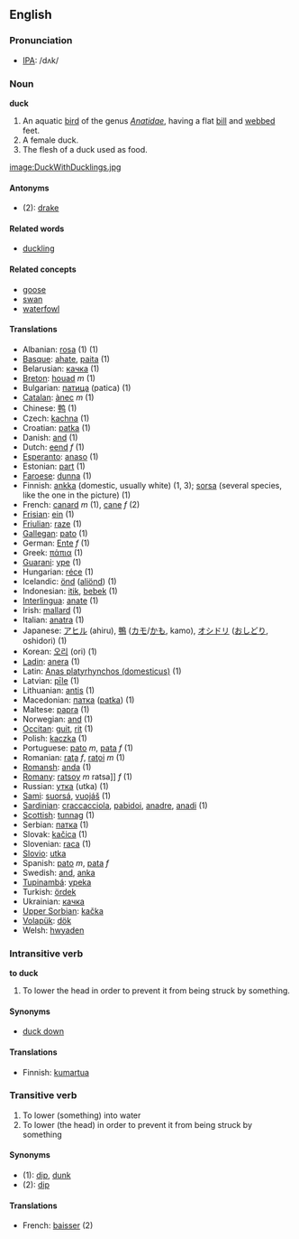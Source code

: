 ==English==

=== Pronunciation ===
*[[w:IPA|IPA]]: /dʌk/

=== Noun ===
'''duck'''

#An aquatic [[bird]] of the genus ''[[Anatidae]]'', having a flat [[bill]] and [[webbed]] feet.
#A female duck.
#The flesh of a duck used as food.

[[image:DuckWithDucklings.jpg]]

====Antonyms====
*(2): [[drake]]

====Related words====
*[[duckling]]

====Related concepts====
*[[goose]]
*[[swan]]
*[[waterfowl]]

==== Translations ====
*Albanian: [[rosa#Albanian|rosa]] (1) (1)
*[[Basque]]: [[ahate]], [[paita]] (1)
*Belarusian: [[качка]] (1)
*[[Breton]]: [[houad]] ''m'' (1)
*Bulgarian: [[патица]] (patica) (1)
*[[Catalan]]: [[ànec]] ''m'' (1)
*Chinese: [[鸭]] (1)
*Czech: [[kachna]] (1)
*Croatian: [[patka]] (1)
*Danish: [[and#Dutch|and]] (1)
*Dutch: [[eend]] ''f'' (1)
*[[Esperanto]]: [[anaso]] (1)
*Estonian: [[part#Estonian|part]] (1)
*[[Faroese]]: [[dunna]] (1)
*Finnish: [[ankka]] (domestic, usually white) (1, 3); [[sorsa]] (several species, like the one in the picture) (1)
*French: [[canard]] ''m'' (1), [[cane#French|cane]] ''f'' (2)
*[[Frisian]]: [[ein#Frisian|ein]] (1)
*[[Friulian]]: [[raze]] (1)
*[[Gallegan]]: [[pato]] (1)
*German: [[Ente]] ''f'' (1)
*Greek: [[πάπια]] (1)
*[[Guarani]]: [[ype]] (1)
*Hungarian: [[réce]] (1)
*Icelandic: [[önd]] ([[aliönd]]) (1)
*Indonesian: [[itik]], [[bebek]] (1)
*[[Interlingua]]: [[anate]] (1)
*Irish: [[mallard]] (1)
*Italian: [[anatra]] (1)
*Japanese: [[アヒル]] (ahiru), [[鴨]] ([[カモ]]/[[かも]], kamo), [[オシドリ]] ([[おしどり]], oshidori) (1)
*Korean: [[오리]] (ori) (1)
*[[Ladin]]: [[anera]] (1)
*Latin: [[Anas platyrhynchos (domesticus)]] (1)
*Latvian: [[pīle]] (1)
*Lithuanian: [[antis]] (1)
*Macedonian: [[патка]] ([[patka]]) (1)
*Maltese: [[papra]] (1)
*Norwegian: [[and#Norwegian|and]] (1)
*[[Occitan]]: [[guit]], [[rit]] (1)
*Polish: [[kaczka]] (1)
*Portuguese: [[pato]] ''m'', [[pata]] ''f'' (1)
*Romanian: [[raţa]] ''f'', [[raţoi]] ''m'' (1)
*[[Romansh]]: [[anda]] (1)
*[[Romany]]: [[ratsoy]] ''m'' ratsa]] ''f'' (1)
*Russian: [[утка]] (utka) (1)
*[[Sami]]: [[suorsá]], [[vuojáš]] (1)
*[[Sardinian]]: [[craccacciola]], [[pabidoi]], [[anadre]], [[anadi]] (1)
*[[Scottish]]: [[tunnag]] (1)
*Serbian: [[патка]] (1)
*Slovak: [[kačica]] (1)
*Slovenian: [[raca]] (1)
*[[Slovio]]: [[utka]]
*Spanish: [[pato]] ''m'', [[pata]] ''f''
*Swedish: [[and#Swedish|and]], [[anka]]
*[[Tupinambá]]: [[ypeka]]
*Turkish: [[ördek]]
*Ukrainian: [[качка]]
*[[Upper Sorbian]]: [[kačka]]
*[[Volapük]]: [[dök]]
*Welsh: [[hwyaden]]

===Intransitive verb===
'''to duck'''

#To lower the head in order to prevent it from being struck by something.

====Synonyms====
*[[duck down]]

====Translations====
*Finnish: [[kumartua]]

===Transitive verb===
#To lower (something) into water
#To lower (the head) in order to prevent it from being struck by something

====Synonyms====
*(1): [[dip]], [[dunk]]
*(2): [[dip]]

====Translations====
*French: [[baisser]] (2)